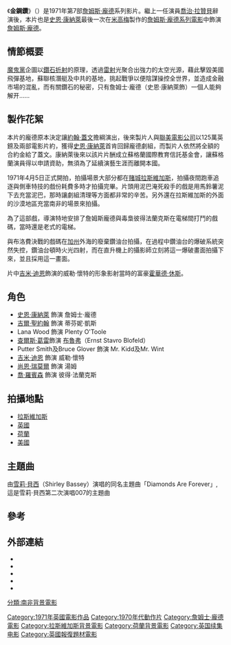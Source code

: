{{noteTA
|T=zh-hant:金鋼鑽;zh-tw:金鋼鑽;zh-hk:鐵金剛勇破鑽石黨;zh-mo:鐵金剛勇破鑽石黨;
|G1=Movie
|G2=Show
|1=zh-hant:金鋼鑽;zh-tw:金鋼鑽;zh-hk:鐵金剛勇破鑽石黨;zh-mo:鐵金剛勇破鑽石黨;
}}
{{Infobox_Film
|name = 金鋼鑽
| original_name = Diamonds Are Forever
|image = 007DAFposter.jpg
|image size = 260px
|caption = 
|starring = [[史恩·康納萊|史恩·康納萊]]<br />[[查爾斯·葛雷|查爾斯·葛雷]] <br /> [[吉爾·聖約翰|吉爾·聖約翰]] <br /> [[Bruce_Glover|Bruce Glover]] <br /> [[Putter_Smith|Putter Smith]] <br /> [[Bernard_Lee|Bernard Lee]] <br /> [[Lois_Maxwell|Lois Maxwell]]
|producer = [[Harry_Saltzman|Harry Saltzman]]<br />[[Albert_R._Broccoli|Albert R. Broccoli]]
|screenplay = [[Richard_Maibaum|Richard Maibaum]]<br />[[Tom_Mankiewicz|Tom Mankiewicz]]
|based_on = {{based on|[[金剛鑽_(小說)|金剛鑽]]|[[伊恩·佛萊明|伊恩·佛萊明]]}}
|cinematography = [[Ted_Moore|Ted Moore]]
|director = [[蓋·漢彌爾頓|蓋·漢彌爾頓]]
|music = [[約翰·巴瑞|約翰·巴瑞]]
|main theme = [[Diamonds_Are_Forever_(soundtrack)|Diamonds Are Forever]]
|composer = John Barry <br /> [[Don_Black|Don Black]]
|editing = Bert Bates<br />John Holmes
|performer = [[Shirley_Bassey|Shirley Bassey]]
|distributor = [[United_Artists|United Artists]] 
|released = {{flagicon|USA}} 1971年12月17日<br />{{flagicon|HK|1959}} 1971年12月23日<br />{{flagicon|UK}} 1971年12月30日
|runtime = 115分鐘
|country = {{UK}}
|language = 英语
|preceded_by = [[女王密使|女王密使]] (1969)
|followed_by = [[生死關頭|生死關頭]] (1973)
|budget = $7百20萬
|worldgross = $116,000,000
|admissions = 70.3 million
|amg_id = 1:13610
|imdb_id = 0066995
}}
《'''金鋼鑽'''》（{{lang-en|''Diamonds Are Forever''}}）是1971年第7部[[詹姆斯·龐德|詹姆斯·龐德]]系列影片。繼上一任演員[[喬治·拉贊貝|喬治·拉贊貝]]辭演後，本片也是[[史恩·康納萊|史恩·康納萊]]最後一次在[[米高梅|米高梅]]製作的[[007系列电影|詹姆斯·龐德系列電影]]中飾演[[詹姆斯·龐德|詹姆斯·龐德]]。

== 情節概要 ==
[[魔鬼黨|魔鬼黨]]企圖以[[鑽石|鑽石]][[折射|折射]]的原理，透過[[雷射|雷射]]光聚合出強力的太空光源，藉此擊毀美國飛彈基地，蘇聯核潛艇及中共的基地，挑起戰爭以便陰謀操控全世界，並造成金融市場的混亂，而有關鑽石的秘密，只有詹姆士·龐德（史恩·康納萊飾）一個人能夠解开……

== 製作花絮 ==
本片的龐德原本決定讓[[約翰·蓋文|約翰·蓋文]]擔綱演出，後來製片人與[[聯美|聯美電影公司]]以125萬英鎊及兩部電影片約，獲得[[史恩·康納萊|史恩·康納萊]]首肯回歸龐德劇組，而製片人依然將全額的合約金給了蓋文。康納萊後來以該片片酬成立蘇格蘭國際教育信託基金會，讓蘇格蘭演員得以申請資助，無須為了延續演藝生涯而離開本國。

1971年4月5日正式開拍，拍攝場景大部分都在[[賭城|賭城]][[拉斯維加斯|拉斯維加斯]]，拍攝夜間跑車追逐與側車特技的戲份耗費多時才拍攝完畢。片頭用泥巴淹死殺手的戲是用馬鈴薯泥下去充當泥巴，那時讓劇組清理等方面都非常的辛苦。另外還在拉斯維加斯的外面的沙漠地區充當南非的場景來拍攝。

為了這部戲，導演特地安排了詹姆斯龐德與毒梟彼得法蘭克斯在電梯間打鬥的戲碼，當時還是老式的電梯。

與布洛費決戰的戲碼在[[加州|加州]]外海的廢棄鑽油台拍攝，在過程中鑽油台的爆破系統突然失控，鑽油台頓時火光四射，而在直升機上的攝影師立刻將這一爆破畫面拍攝下來，並且採用這一畫面。

片中[[吉米·迪恩|吉米·迪恩]]飾演的威勒·懷特的形象影射當時的富豪[[霍華德·休斯|霍華德·休斯]]。

== 角色 ==
* [[史恩·康納萊|史恩·康納萊]] 飾演 詹姆士·龐德
* [[吉爾·聖約翰|吉爾·聖約翰]] 飾演 蒂芬妮·凱斯
* Lana Wood 飾演 Plenty O'Toole
* [[查爾斯·葛雷|查爾斯·葛雷]]飾演 [[布魯弗|布魯弗]]（Ernst Stavro Blofeld）
* Putter Smith及Bruce Glover 飾演 Mr. Kidd及Mr. Wint
* [[吉米·迪恩|吉米·迪恩]] 飾演 威勒·懷特
* [[尚恩·瑞莫爾|尚恩·瑞莫爾]] 飾演 湯姆
* [[喬·羅賓森|喬·羅賓森]] 飾演 彼得·法蘭克斯

== 拍攝地點 ==
* [[拉斯維加斯|拉斯維加斯]]
* [[英國|英國]]
* [[荷蘭|荷蘭]]
* [[美國|美國]]

== 主題曲 ==
由[[雪莉·貝西|雪莉·貝西]]（Shirley Bassey）演唱的同名主題曲「Diamonds Are Forever」, 這是雪莉·貝西第二次演唱007的主題曲

== 參考 ==
{{reflist}}
 
== 外部連結 ==
* {{imdb title|id=0066995|title=鐵金剛勇破鑽石黨}}
* {{rotten-tomatoes|id=diamonds_are_forever|title=鐵金剛勇破鑽石黨}}
* {{douban|1295560}}
* {{mojo title|id=diamondsareforever|title=鐵金剛勇破鑽石黨}}
* {{amg movie|id=13610}}

{{James Bonds Films}}
{{DEFAULTSORT:Diamonds Are Forever}}
[[Category:1971年英國電影作品|Category:1971年英國電影作品]]
[[Category:1970年代動作片|Category:1970年代動作片]]
[[Category:詹姆士·龐德電影|Category:詹姆士·龐德電影]]
[[Category:拉斯維加斯背景電影|Category:拉斯維加斯背景電影]]
[[Category:荷蘭背景電影|Category:荷蘭背景電影]]
[[分類:南非背景電影|分類:南非背景電影]]
[[Category:英国续集电影|Category:英国续集电影]]
[[Category:英國報復題材電影|Category:英國報復題材電影]]